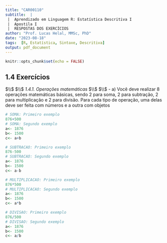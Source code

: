```yaml
---
title: "CAR00110"
subtitle:  |
 |  Aprendizado em Linguagem R: Estatística Descritiva I
 |  Apostila I
 |  RESPOSTAS DOS EXERCÍCIOS
author: "Prof. Lucas Helal, MMSc, PhD"
date: "2023-08-18"
tags:  [R, Estatística, Sintaxe, Descritiva]
output: pdf_document
---
```


```r
knitr::opts_chunk$set(echo = FALSE)
```

## 1.4 Exercícios

$\\$ $\\$ *1.4.1. Operações matemáticas* $\\$ $\\$ - a) Você deve realizar 8 operações matemáticas básicas, sendo 2 para soma, 2 para subtração, 2 para multiplicação e 2 para divisão. Para cada tipo de operação, uma delas deve ser feita com números e a outra com objetos

```r
# SOMA: Primeiro exemplo 
876+500
# SOMA: Segundo exemplo 
a<- 1876
b<- 1500
c<- a+b

# SUBTRACAO: Primeiro exemplo 
876-500
# SUBTRACAO: Segundo exemplo 
a<- 1876
b<- 1500
c<- a-b

# MULTIPLICACAO: Primeiro exemplo 
876*500
# MULTIPLICACAO: Segundo exemplo 
a<- 1876
b<- 1500
c<- a*b

# DIVISAO: Primeiro exemplo 
876/500
# DIVISAO: Segundo exemplo 
a<- 1876
b<- 1500
c<- a/b
```
